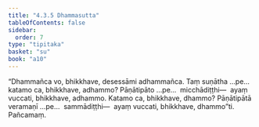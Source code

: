 ```yaml
---
title: "4.3.5 Dhammasutta"
tableOfContents: false
sidebar:
  order: 7
type: "tipitaka"
basket: "su"
book: "a10"
---
```



<DynamicBreadcrumb />

<Division number="182" book="a10" bookNo="17" page="483">

<Paragraph number="1333" book="a10">
“Dhammañca vo, bhikkhave, desessāmi adhammañca. Taṃ suṇātha …pe…  katamo ca, bhikkhave, adhammo? Pāṇātipāto …pe…  micchādiṭṭhi—  ayaṃ vuccati, bhikkhave, adhammo.
</Paragraph>

<Paragraph number="1334" book="a10">
Katamo ca, bhikkhave, dhammo? Pāṇātipātā veramaṇī …pe…  sammādiṭṭhi—  ayaṃ vuccati, bhikkhave, dhammo”ti.

</Paragraph>
</Division>

<Paragraph number="1335" type="center" book="a10">
Pañcamaṃ.
</Paragraph>